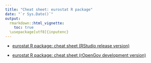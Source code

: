 ```yaml
---
title: "Cheat sheet: eurostat R package"
date: "`r Sys.Date()`"
output: 
  rmarkdown::html_vignette:
    toc: true
  \usepackage[utf8]{inputenc}
---
```


 * [eurostat R package: cheat sheet (RStudio release version)](https://github.com/rstudio/cheatsheets/raw/master/eurostat.pdf)

 * [eurostat R package: cheat sheet (rOpenGov development version)](https://github.com/rOpenGov/eurostat/blob/master/inst/extras/cheatsheet/eurostat_cheatsheet.pdf)





